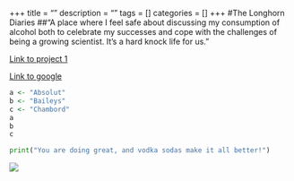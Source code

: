 +++
title = ""
description = ""
tags = []
categories = []
+++
#The Longhorn Diaries
##"A place where I feel safe about discussing my consumption of alcohol both to celebrate my successes and cope with the challenges of being a growing scientist. It's a hard knock life for us."

[Link to project 1](/project/project1/)

[Link to google](https://www.google.com)
```r
a <- "Absolut"
b <- "Baileys"
c <- "Chambord"
a
b
c
```

```python
print("You are doing great, and vodka sodas make it all better!")
```

![](/post/2021-05-08-kp-s-longhorn-diary-entry-1_files/postfreezebrews.JPG)